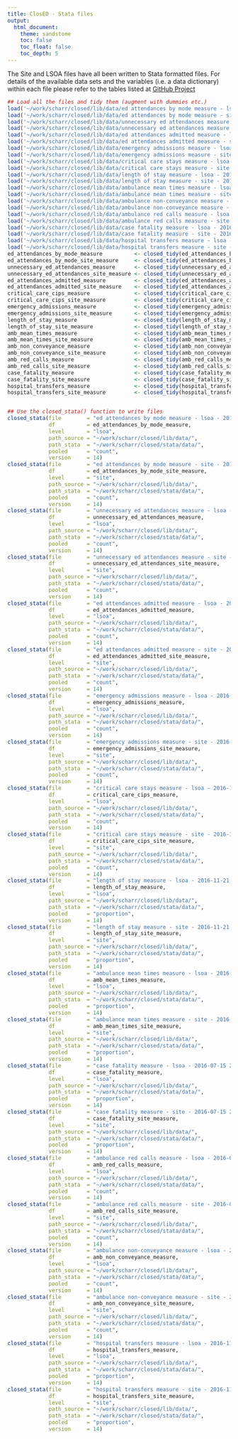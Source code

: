 ```yaml
---
title: ClosED - Stata files
output:
  html_document:
    theme: sandstone
    toc: false
    toc_float: false
    toc_depth: 5
---
```


The Site and LSOA files have all been written to Stata formatted files.  For details of the available data sets and the variables (i.e. a data dictionary) within each file please refer to the tables listed at [GitHub Project](https://github.com/ns-ctru/closed/)
```r
## Load all the files and tidy them (augment with dummies etc.)
load('~/work/scharr/closed/lib/data/ed attendances by mode measure - lsoa - 2016-11-21 19.54.Rda')
load('~/work/scharr/closed/lib/data/ed attendances by mode measure - site - 2016-11-21 19.54.Rda')
load('~/work/scharr/closed/lib/data/unnecessary ed attendances measure - lsoa - 2016-11-21 19.55.Rda')
load('~/work/scharr/closed/lib/data/unnecessary ed attendances measure - site - 2016-11-21 19.55.Rda')
load('~/work/scharr/closed/lib/data/ed attendances admitted measure - lsoa - 2016-11-21 19.58.Rda')
load('~/work/scharr/closed/lib/data/ed attendances admitted measure - site - 2016-11-21 19.58.Rda')
load('~/work/scharr/closed/lib/data/emergency admissions measure - lsoa - 2016-11-21 20.01.Rda')
load('~/work/scharr/closed/lib/data/emergency admissions measure - site - 2016-11-21 20.02.Rda')
load('~/work/scharr/closed/lib/data/critical care stays measure - lsoa - 2016-11-21 20.02.Rda')
load('~/work/scharr/closed/lib/data/critical care stays measure - site - 2016-11-21 20.03.Rda')
load('~/work/scharr/closed/lib/data/length of stay measure - lsoa - 2016-11-21 20.06.Rda')
load('~/work/scharr/closed/lib/data/length of stay measure - site - 2016-11-21 20.07.Rda')
load('~/work/scharr/closed/lib/data/ambulance mean times measure - lsoa - 2016-11-21 20.30.Rda')
load('~/work/scharr/closed/lib/data/ambulance mean times measure - site - 2016-11-21 20.31.Rda')
load('~/work/scharr/closed/lib/data/ambulance non-conveyance measure - lsoa - 2016-09-02 15.25.Rda')
load('~/work/scharr/closed/lib/data/ambulance non-conveyance measure - site - 2016-09-02 15.25.Rda')
load('~/work/scharr/closed/lib/data/ambulance red calls measure - lsoa - 2016-09-02 15.23.Rda')
load('~/work/scharr/closed/lib/data/ambulance red calls measure - site - 2016-09-02 15.24.Rda')
load('~/work/scharr/closed/lib/data/case fatality measure - lsoa - 2016-07-15 21.05.Rda')
load('~/work/scharr/closed/lib/data/case fatality measure - site - 2016-07-15 21.06.Rda')
load('~/work/scharr/closed/lib/data/hospital transfers measure - lsoa - 2016-11-21 20.04.Rda')
load('~/work/scharr/closed/lib/data/hospital transfers measure - site - 2016-11-21 20.04.Rda')
ed_attendances_by_mode_measure          <- closed_tidy(ed_attendances_by_mode_measure)
ed_attendances_by_mode_site_measure     <- closed_tidy(ed_attendances_by_mode_site_measure)
unnecessary_ed_attendances_measure      <- closed_tidy(unnecessary_ed_attendances_measure)
unnecessary_ed_attendances_site_measure <- closed_tidy(unnecessary_ed_attendances_site_measure)
ed_attendances_admitted_measure         <- closed_tidy(ed_attendances_admitted_measure)
ed_attendances_admitted_site_measure    <- closed_tidy(ed_attendances_admitted_site_measure)
critical_care_cips_measure              <- closed_tidy(critical_care_cips_measure)
critical_care_cips_site_measure         <- closed_tidy(critical_care_cips_site_measure)
emergency_admissions_measure            <- closed_tidy(emergency_admissions_measure)
emergency_admissions_site_measure       <- closed_tidy(emergency_admissions_site_measure)
length_of_stay_measure                  <- closed_tidy(length_of_stay_measure)
length_of_stay_site_measure             <- closed_tidy(length_of_stay_site_measure)
amb_mean_times_measure                  <- closed_tidy(amb_mean_times_measure)
amb_mean_times_site_measure             <- closed_tidy(amb_mean_times_site_measure)
amb_non_conveyance_measure              <- closed_tidy(amb_non_conveyance_measure)
amb_non_conveyance_site_measure         <- closed_tidy(amb_non_conveyance_site_measure)
amb_red_calls_measure                   <- closed_tidy(amb_red_calls_measure)
amb_red_calls_site_measure              <- closed_tidy(amb_red_calls_site_measure)
case_fatality_measure                   <- closed_tidy(case_fatality_measure)
case_fatality_site_measure              <- closed_tidy(case_fatality_site_measure)
hospital_transfers_measure              <- closed_tidy(hospital_transfers_measure)
hospital_transfers_site_measure         <- closed_tidy(hospital_transfers_site_measure)


## Use the closed_stata() function to write files
closed_stata(file        = "ed attendances by mode measure - lsoa - 2016-11-21 19.54.Rda",
             df          = ed_attendances_by_mode_measure,
             level       = "lsoa",
             path_source = "~/work/scharr/closed/lib/data/",
             path_stata  = "~/work/scharr/closed/stata/data/",
             pooled      = "count",
             version     = 14)
closed_stata(file        = "ed attendances by mode measure - site - 2016-11-21 19.54.Rda",
             df          = ed_attendances_by_mode_site_measure,
             level       = "site",
             path_source = "~/work/scharr/closed/lib/data/",
             path_stata  = "~/work/scharr/closed/stata/data/",
             pooled      = "count",
             version     = 14)
closed_stata(file        = "unnecessary ed attendances measure - lsoa - 2016-11-21 19.55.Rda",
             df          = unnecessary_ed_attendances_measure,
             level       = "lsoa",
             path_source = "~/work/scharr/closed/lib/data/",
             path_stata  = "~/work/scharr/closed/stata/data/",
             pooled      = "count",
             version     = 14)
closed_stata(file        = "unnecessary ed attendances measure - site - 2016-11-21 19.55.Rda",
             df          = unnecessary_ed_attendances_site_measure,
             level       = "site",
             path_source = "~/work/scharr/closed/lib/data/",
             path_stata  = "~/work/scharr/closed/stata/data/",
             pooled      = "count",
             version     = 14)
closed_stata(file        = "ed attendances admitted measure - lsoa - 2016-11-21 19.58.Rda",
             df          = ed_attendances_admitted_measure,
             level       = "lsoa",
             path_source = "~/work/scharr/closed/lib/data/",
             path_stata  = "~/work/scharr/closed/stata/data/",
             pooled      = "count",
             version     = 14)
closed_stata(file        = "ed attendances admitted measure - site - 2016-11-21 19.58.Rda",
             df          = ed_attendances_admitted_site_measure,
             level       = "site",
             path_source = "~/work/scharr/closed/lib/data/",
             path_stata  = "~/work/scharr/closed/stata/data/",
             pooled      = "count",
             version     = 14)
closed_stata(file        = "emergency admissions measure - lsoa - 2016-11-21 20.01.Rda",
             df          = emergency_admissions_measure,
             level       = "lsoa",
             path_source = "~/work/scharr/closed/lib/data/",
             path_stata  = "~/work/scharr/closed/stata/data/",
             pooled      = "count",
             version     = 14)
closed_stata(file        = "emergency admissions measure - site - 2016-11-21 20.02.Rda",
             df          = emergency_admissions_site_measure,
             level       = "site",
             path_source = "~/work/scharr/closed/lib/data/",
             path_stata  = "~/work/scharr/closed/stata/data/",
             pooled      = "count",
             version     = 14)
closed_stata(file        = "critical care stays measure - lsoa - 2016-11-21 20.02.Rda",
             df          = critical_care_cips_measure,
             level       = "lsoa",
             path_source = "~/work/scharr/closed/lib/data/",
             path_stata  = "~/work/scharr/closed/stata/data/",
             pooled      = "count",
             version     = 14)
closed_stata(file        = "critical care stays measure - site - 2016-11-21 20.03.Rda",
             df          = critical_care_cips_site_measure,
             level       = "site",
             path_source = "~/work/scharr/closed/lib/data/",
             path_stata  = "~/work/scharr/closed/stata/data/",
             pooled      = "count",
             version     = 14)
closed_stata(file        = "length of stay measure - lsoa - 2016-11-21 20.06.Rda",
             df          = length_of_stay_measure,
             level       = "lsoa",
             path_source = "~/work/scharr/closed/lib/data/",
             path_stata  = "~/work/scharr/closed/stata/data/",
             pooled      = "proportion",
             version     = 14)
closed_stata(file        = "length of stay measure - site - 2016-11-21 20.07.Rda",
             df          = length_of_stay_site_measure,
             level       = "site",
             path_source = "~/work/scharr/closed/lib/data/",
             path_stata  = "~/work/scharr/closed/stata/data/",
             pooled      = "proportion",
             version     = 14)
closed_stata(file        = "ambulance mean times measure - lsoa - 2016-11-21 20.30.Rda",
             df          = amb_mean_times_measure,
             level       = "lsoa",
             path_source = "~/work/scharr/closed/lib/data/",
             path_stata  = "~/work/scharr/closed/stata/data/",
             pooled      = "proportion",
             version     = 14)
closed_stata(file        = "ambulance mean times measure - site - 2016-11-21 20.31.Rda",
             df          = amb_mean_times_site_measure,
             level       = "site",
             path_source = "~/work/scharr/closed/lib/data/",
             path_stata  = "~/work/scharr/closed/stata/data/",
             pooled      = "proportion",
             version     = 14)
closed_stata(file        = "case fatality measure - lsoa - 2016-07-15 21.05.Rda",
             df          = case_fatality_measure,
             level       = "lsoa",
             path_source = "~/work/scharr/closed/lib/data/",
             path_stata  = "~/work/scharr/closed/stata/data/",
             pooled      = "proportion",
             version     = 14)
closed_stata(file        = "case fatality measure - site - 2016-07-15 21.06.Rda",
             df          = case_fatality_site_measure,
             level       = "site",
             path_source = "~/work/scharr/closed/lib/data/",
             path_stata  = "~/work/scharr/closed/stata/data/",
             pooled      = "proportion",
             version     = 14)
closed_stata(file        = "ambulance red calls measure - lsoa - 2016-09-02 15.23.Rda",
             df          = amb_red_calls_measure,
             level       = "lsoa",
             path_source = "~/work/scharr/closed/lib/data/",
             path_stata  = "~/work/scharr/closed/stata/data/",
             pooled      = "count",
             version     = 14)
closed_stata(file        = "ambulance red calls measure - site - 2016-09-02 15.24.Rda",
             df          = amb_red_calls_site_measure,
             level       = "site",
             path_source = "~/work/scharr/closed/lib/data/",
             path_stata  = "~/work/scharr/closed/stata/data/",
             pooled      = "count",
             version     = 14)
closed_stata(file        = "ambulance non-conveyance measure - lsoa - 2016-09-02 15.25.Rda",
             df          = amb_non_conveyance_measure,
             level       = "lsoa",
             path_source = "~/work/scharr/closed/lib/data/",
             path_stata  = "~/work/scharr/closed/stata/data/",
             pooled      = "count",
             version     = 14)
closed_stata(file        = "ambulance non-conveyance measure - site - 2016-09-02 15.25.Rda",
             df          = amb_non_conveyance_site_measure,
             level       = "site",
             path_source = "~/work/scharr/closed/lib/data/",
             path_stata  = "~/work/scharr/closed/stata/data/",
             pooled      = "count",
             version     = 14)
closed_stata(file        = "hospital transfers measure - lsoa - 2016-11-21 20.04.Rda",
             df          = hospital_transfers_measure,
             level       = "lsoa",
             path_source = "~/work/scharr/closed/lib/data/",
             path_stata  = "~/work/scharr/closed/stata/data/",
             pooled      = "proportion",
             version     = 14)
closed_stata(file        = "hospital transfers measure - site - 2016-11-21 20.04.Rda",
             df          = hospital_transfers_site_measure,
             level       = "site",
             path_source = "~/work/scharr/closed/lib/data/",
             path_stata  = "~/work/scharr/closed/stata/data/",
             pooled      = "proportion",
             version     = 14)

```
